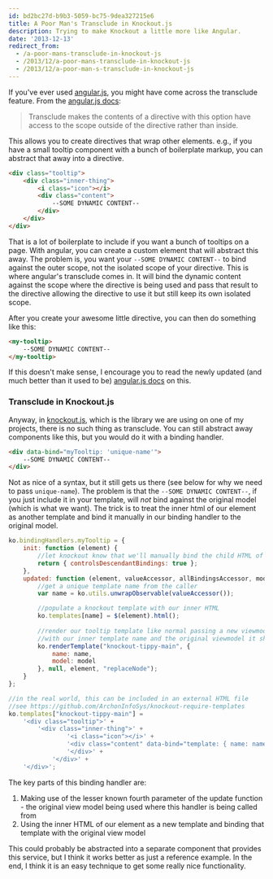 ```yaml
---
id: bd2bc27d-b9b3-5059-bc75-9dea327215e6
title: A Poor Man's Transclude in Knockout.js
description: Trying to make Knockout a little more like Angular.
date: '2013-12-13'
redirect_from:
  - /a-poor-mans-transclude-in-knockout-js
  - /2013/12/a-poor-mans-transclude-in-knockout-js
  - /2013/12/a-poor-man-s-transclude-in-knockout-js
---
```


If you've ever used [angular.js](http://angularjs.org/), you might have come across the transclude feature. From the [angular.js docs](http://docs.angularjs.org/guide/directive#creating-custom-directives_demo_creating-a-directive-that-wraps-other-elements):

> Transclude makes the contents of a directive with this option have access to the scope outside of the directive rather than inside.

This allows you to create directives that wrap other elements. e.g., if you have a small tooltip component with a bunch of boilerplate markup, you can abstract that away into a directive.

```html
<div class="tooltip">
	<div class="inner-thing">
    	<i class="icon"></i>
        <div class="content">
        	--SOME DYNAMIC CONTENT--
        </div>
    </div>
</div>
```

That is a lot of boilerplate to include if you want a bunch of tooltips on a page. With angular, you can create a custom element that will abstract this away. The problem is, you want your `--SOME DYNAMIC CONTENT--` to bind against the outer scope, not the isolated scope of your directive. This is where angular's transclude comes in. It will bind the dynamic content against the scope where the directive is being used and pass that result to the directive allowing the directive to use it but still keep its own isolated scope.

After you create your awesome little directive, you can then do something like this:

```html
<my-tooltip>
	--SOME DYNAMIC CONTENT--
</my-tooltip>
```

If this doesn't make sense, I encourage you to read the newly updated (and much better than it used to be) [angular.js docs](http://docs.angularjs.org/guide/directive#creating-custom-directives_demo_creating-a-directive-that-wraps-other-elements) on this.

### Transclude in Knockout.js

Anyway, in [knockout.js](http://knockoutjs.com/), which is the library we are using on one of my projects, there is no such thing as transclude. You can still abstract away components like this, but you would do it with a binding handler.

```html
<div data-bind="myTooltip: 'unique-name'">
	--SOME DYNAMIC CONTENT--
</div>
```

Not as nice of a syntax, but it still gets us there (see below for why we need to pass `unique-name`). The problem is that the `--SOME DYNAMIC CONTENT--`, if you just include it in your template, will _not_ bind against the original model (which is what we want). The trick is to treat the inner html of our element as another template and bind it manually in our binding handler to the original model.

```javascript
ko.bindingHandlers.myTooltip = {
	init: function (element) {
		//let knockout know that we'll manually bind the child HTML of our element
		return { controlsDescendantBindings: true };
	},
	updated: function (element, valueAccessor, allBindingsAccessor, model) {
		//get a unique template name from the caller
		var name = ko.utils.unwrapObservable(valueAccessor());

		//populate a knockout template with our inner HTML
		ko.templates[name] = $(element).html();
		
		//render our tooltip template like normal passing a new viewmodel
		//with our inner template name and the original viewmodel it should be bound against
		ko.renderTemplate("knockout-tippy-main", {
			name: name,
			model: model
		}, null, element, "replaceNode");
	}
};

//in the real world, this can be included in an external HTML file
//see https://github.com/ArchonInfoSys/knockout-require-templates
ko.templates["knockout-tippy-main"] =
	'<div class="tooltip">' +
		'<div class="inner-thing">' + 
    			'<i class="icon"></i>' +
        		'<div class="content" data-bind="template: { name: name, data: model }">' +
        		'</div>' +
    		'</div>' +
	'</div>';
```

The key parts of this binding handler are:

1. Making use of the lesser known fourth parameter of the update function - the original view model being used where this handler is being called from
2. Using the inner HTML of our element as a new template and binding that template with the original view model

This could probably be abstracted into a separate component that provides this service, but I think it works better as just a reference example. In the end, I think it is an easy technique to get some really nice functionality.